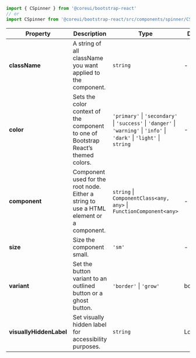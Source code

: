 
```jsx
import { CSpinner } from '@coreui/bootstrap-react'
// or
import CSpinner from '@coreui/bootstrap-react/src/components/spinner/CSpinner'
```

| Property | Description | Type | Default |
| --- | --- | --- | --- |
| **className** | A string of all className you want applied to the component. | `string` | - |
| **color** | Sets the color context of the component to one of Bootstrap React’s themed colors. | `'primary'` \| `'secondary'` \| `'success'` \| `'danger'` \| `'warning'` \| `'info'` \| `'dark'` \| `'light'` \| `string` | - |
| **component** | Component used for the root node. Either a string to use a HTML element or a component. | `string` \| `ComponentClass<any, any>` \| `FunctionComponent<any>` | - |
| **size** | Size the component small. | `'sm'` | - |
| **variant** | Set the button variant to an outlined button or a ghost button. | `'border'` \| `'grow'` | border |
| **visuallyHiddenLabel** | Set visually hidden label for accessibility purposes. | `string` | Loading... |
